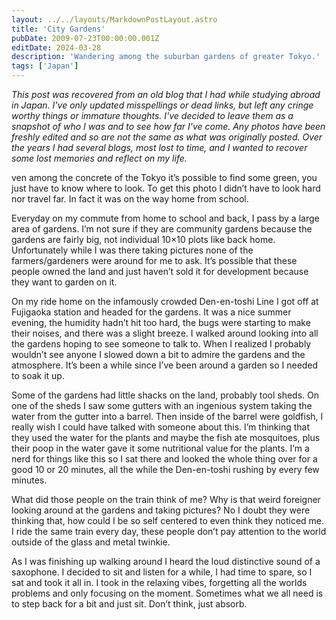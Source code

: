 ```yaml
---
layout: ../../layouts/MarkdownPostLayout.astro
title: 'City Gardens'
pubDate: 2009-07-23T00:00:00.001Z
editDate: 2024-03-28
description: 'Wandering among the suburban gardens of greater Tokyo.'
tags: ['Japan']
---
```



_This post was recovered from an old blog that I had while studying abroad in Japan. I've only updated misspellings or dead links, but left any cringe worthy things or immature thoughts. I've decided to leave them as a snapshot of who I was and to see how far I've come. Any photos have been freshly edited and so are not the same as what was originally posted. Over the years I had several blogs, most lost to time, and I wanted to recover some lost memories and reflect on my life._

<DropCap letter='E' />
ven among the concrete of the Tokyo it’s possible to find some green, you just have to know where to
look. To get this photo I didn’t have to look hard nor travel far. In fact it was on the way home from
school.

Everyday on my commute from home to school and back, I pass by a large area of gardens. I’m not sure if they are community gardens because the gardens are fairly big, not individual 10×10 plots like back home. Unfortunately while I was there taking pictures none of the farmers/gardeners were around for me to ask. It’s possible that these people owned the land and just haven’t sold it for development because they want to garden on it.

On my ride home on the infamously crowded Den-en-toshi Line I got off at Fujigaoka station and headed for the gardens. It was a nice summer evening, the humidity hadn’t hit too hard, the bugs were starting to make their noises, and there was a slight breeze. I walked around looking into all the gardens hoping to see someone to talk to. When I realized I probably wouldn’t see anyone I slowed down a bit to admire the gardens and the atmosphere. It’s been a while since I’ve been around a garden so I needed to soak it up.

Some of the gardens had little shacks on the land, probably tool sheds. On one of the sheds I saw some gutters with an ingenious system taking the water from the gutter into a barrel. Then inside of the barrel were goldfish, I really wish I could have talked with someone about this. I’m thinking that they used the water for the plants and maybe the fish ate mosquitoes, plus their poop in the water gave it some nutritional value for the plants. I’m a nerd for things like this so I sat there and looked the whole thing over for a good 10 or 20 minutes, all the while the Den-en-toshi rushing by every few minutes.

What did those people on the train think of me? Why is that weird foreigner looking around at the gardens and taking pictures? No I doubt they were thinking that, how could I be so self centered to even think they noticed me. I ride the same train every day, these people don’t pay attention to the world outside of the glass and metal twinkie.

As I was finishing up walking around I heard the loud distinctive sound of a saxophone. I decided to sit and listen for a while, I had time to spare, so I sat and took it all in. I took in the relaxing vibes, forgetting all the worlds problems and only focusing on the moment. Sometimes what we all need is to step back for a bit and just sit. Don’t think, just absorb.
